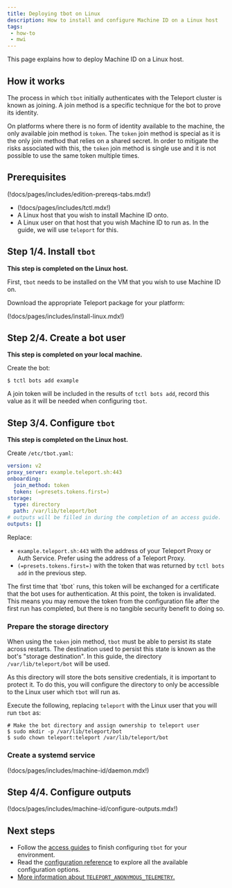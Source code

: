 ```yaml
---
title: Deploying tbot on Linux
description: How to install and configure Machine ID on a Linux host
tags:
 - how-to
 - mwi
---
```


This page explains how to deploy Machine ID on a Linux host.

## How it works

The process in which `tbot` initially authenticates with the Teleport cluster is
known as joining. A join method is a specific technique for the bot to prove its
identity.

On platforms where there is no form of identity available to the machine, the
only available join method is `token`. The `token` join method is special as
it is the only join method that relies on a shared secret. In order to mitigate
the risks associated with this, the `token` join method is single use and it
is not possible to use the same token multiple times.

## Prerequisites

(!docs/pages/includes/edition-prereqs-tabs.mdx!)

- (!docs/pages/includes/tctl.mdx!)
- A Linux host that you wish to install Machine ID onto.
- A Linux user on that host that you wish Machine ID to run as. In the guide,
  we will use `teleport` for this.

## Step 1/4. Install `tbot`

**This step is completed on the Linux host.**

First, `tbot` needs to be installed on the VM that you wish to use Machine ID
on.

Download the appropriate Teleport package for your platform:

(!docs/pages/includes/install-linux.mdx!)

## Step 2/4. Create a bot user

**This step is completed on your local machine.**

Create the bot:

```code
$ tctl bots add example
```

A join token will be included in the results of `tctl bots add`, record this
value as it will be needed when configuring `tbot`.

## Step 3/4. Configure `tbot`

**This step is completed on the Linux host.**

Create `/etc/tbot.yaml`:

```yaml
version: v2
proxy_server: example.teleport.sh:443
onboarding:
  join_method: token
  token: (=presets.tokens.first=)
storage:
  type: directory
  path: /var/lib/teleport/bot
# outputs will be filled in during the completion of an access guide.
outputs: []
```

Replace:
- `example.teleport.sh:443` with the address of your Teleport Proxy or
  Auth Service. Prefer using the address of a Teleport Proxy.
- `(=presets.tokens.first=)` with the token that was returned by `tctl bots add`
  in the previous step.

<Admonition type="note">
The first time that `tbot` runs, this token will be exchanged for a certificate
that the bot uses for authentication. At this point, the token is invalidated.
This means you may remove the token from the configuration file after the first
run has completed, but there is no tangible security benefit to doing so.
</Admonition>

### Prepare the storage directory

When using the `token` join method, `tbot` must be able to persist its state
across restarts. The destination used to persist this state is known as the
bot's "storage destination". In this guide, the directory
`/var/lib/teleport/bot` will be used.

As this directory will store the bots sensitive credentials, it is important
to protect it. To do this, you will configure the directory to only be
accessible to the Linux user which `tbot` will run as.

Execute the following, replacing `teleport` with the Linux user that you will
run `tbot` as:

```code
# Make the bot directory and assign ownership to teleport user
$ sudo mkdir -p /var/lib/teleport/bot
$ sudo chown teleport:teleport /var/lib/teleport/bot
```

### Create a systemd service

(!docs/pages/includes/machine-id/daemon.mdx!)

## Step 4/4. Configure outputs

(!docs/pages/includes/machine-id/configure-outputs.mdx!)

## Next steps

- Follow the [access guides](../access-guides/access-guides.mdx) to finish configuring `tbot` for
  your environment.
- Read the [configuration reference](../../../reference/machine-id/configuration.mdx) to explore
  all the available configuration options.
- [More information about `TELEPORT_ANONYMOUS_TELEMETRY`.](../../../reference/machine-id/telemetry.mdx)
